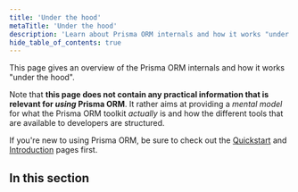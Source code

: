 ```yaml
---
title: 'Under the hood'
metaTitle: 'Under the hood'
description: 'Learn about Prisma ORM internals and how it works "under the hood". Prisma ORM tools are based on an engine-layer which manages the communication with the database.'
hide_table_of_contents: true
---
```


<TopBlock>

This page gives an overview of the Prisma ORM internals and how it works "under the hood".

Note that **this page does not contain any practical information that is relevant for _using_ Prisma ORM**. It rather aims at providing a _mental model_ for what the Prisma ORM toolkit _actually_ is and how the different tools that are available to developers are structured.

If you're new to using Prisma ORM, be sure to check out the [Quickstart](/getting-started/quickstart) and [Introduction](/orm/overview/introduction/what-is-prisma) pages first.

</TopBlock>

## In this section

<Subsections depth="3" />
